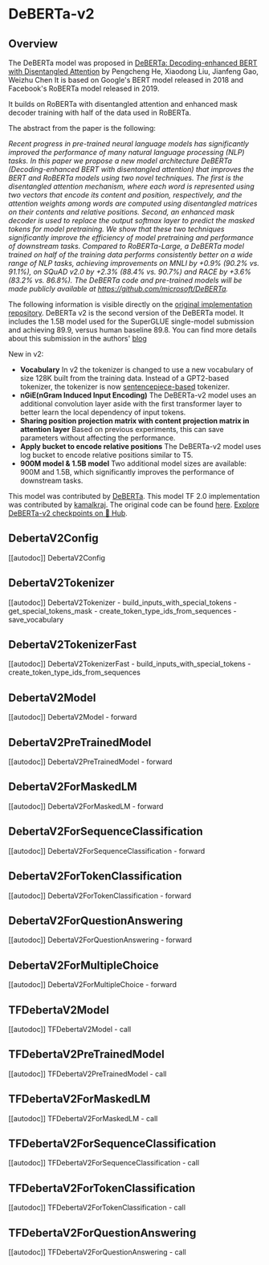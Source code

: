 <!--Copyright 2020 The HuggingFace Team. All rights reserved.

Licensed under the Apache License, Version 2.0 (the "License"); you may not use this file except in compliance with
the License. You may obtain a copy of the License at

http://www.apache.org/licenses/LICENSE-2.0

Unless required by applicable law or agreed to in writing, software distributed under the License is distributed on
an "AS IS" BASIS, WITHOUT WARRANTIES OR CONDITIONS OF ANY KIND, either express or implied. See the License for the
specific language governing permissions and limitations under the License.
-->

# DeBERTa-v2

## Overview

The DeBERTa model was proposed in [DeBERTa: Decoding-enhanced BERT with Disentangled Attention](https://arxiv.org/abs/2006.03654) by Pengcheng He, Xiaodong Liu, Jianfeng Gao, Weizhu Chen It is based on Google's
BERT model released in 2018 and Facebook's RoBERTa model released in 2019.

It builds on RoBERTa with disentangled attention and enhanced mask decoder training with half of the data used in
RoBERTa.

The abstract from the paper is the following:

*Recent progress in pre-trained neural language models has significantly improved the performance of many natural
language processing (NLP) tasks. In this paper we propose a new model architecture DeBERTa (Decoding-enhanced BERT with
disentangled attention) that improves the BERT and RoBERTa models using two novel techniques. The first is the
disentangled attention mechanism, where each word is represented using two vectors that encode its content and
position, respectively, and the attention weights among words are computed using disentangled matrices on their
contents and relative positions. Second, an enhanced mask decoder is used to replace the output softmax layer to
predict the masked tokens for model pretraining. We show that these two techniques significantly improve the efficiency
of model pretraining and performance of downstream tasks. Compared to RoBERTa-Large, a DeBERTa model trained on half of
the training data performs consistently better on a wide range of NLP tasks, achieving improvements on MNLI by +0.9%
(90.2% vs. 91.1%), on SQuAD v2.0 by +2.3% (88.4% vs. 90.7%) and RACE by +3.6% (83.2% vs. 86.8%). The DeBERTa code and
pre-trained models will be made publicly available at https://github.com/microsoft/DeBERTa.*


The following information is visible directly on the [original implementation
repository](https://github.com/microsoft/DeBERTa). DeBERTa v2 is the second version of the DeBERTa model. It includes
the 1.5B model used for the SuperGLUE single-model submission and achieving 89.9, versus human baseline 89.8. You can
find more details about this submission in the authors'
[blog](https://www.microsoft.com/en-us/research/blog/microsoft-deberta-surpasses-human-performance-on-the-superglue-benchmark/)

New in v2:

- **Vocabulary** In v2 the tokenizer is changed to use a new vocabulary of size 128K built from the training data.
  Instead of a GPT2-based tokenizer, the tokenizer is now
  [sentencepiece-based](https://github.com/google/sentencepiece) tokenizer.
- **nGiE(nGram Induced Input Encoding)** The DeBERTa-v2 model uses an additional convolution layer aside with the first
  transformer layer to better learn the local dependency of input tokens.
- **Sharing position projection matrix with content projection matrix in attention layer** Based on previous
  experiments, this can save parameters without affecting the performance.
- **Apply bucket to encode relative positions** The DeBERTa-v2 model uses log bucket to encode relative positions
  similar to T5.
- **900M model & 1.5B model** Two additional model sizes are available: 900M and 1.5B, which significantly improves the
  performance of downstream tasks.

This model was contributed by [DeBERTa](https://huggingface.co/DeBERTa). This model TF 2.0 implementation was
contributed by [kamalkraj](https://huggingface.co/kamalkraj). The original code can be found [here](https://github.com/microsoft/DeBERTa).
[Explore DeBERTa-v2 checkpoints on 🤗 Hub](https://huggingface.co/models?sort=downloads&search=DeBERTa-v2).

## DebertaV2Config

[[autodoc]] DebertaV2Config

## DebertaV2Tokenizer

[[autodoc]] DebertaV2Tokenizer
    - build_inputs_with_special_tokens
    - get_special_tokens_mask
    - create_token_type_ids_from_sequences
    - save_vocabulary

## DebertaV2TokenizerFast

[[autodoc]] DebertaV2TokenizerFast
    - build_inputs_with_special_tokens
    - create_token_type_ids_from_sequences

## DebertaV2Model

[[autodoc]] DebertaV2Model
    - forward

## DebertaV2PreTrainedModel

[[autodoc]] DebertaV2PreTrainedModel
    - forward

## DebertaV2ForMaskedLM

[[autodoc]] DebertaV2ForMaskedLM
    - forward

## DebertaV2ForSequenceClassification

[[autodoc]] DebertaV2ForSequenceClassification
    - forward

## DebertaV2ForTokenClassification

[[autodoc]] DebertaV2ForTokenClassification
    - forward

## DebertaV2ForQuestionAnswering

[[autodoc]] DebertaV2ForQuestionAnswering
    - forward

## DebertaV2ForMultipleChoice

[[autodoc]] DebertaV2ForMultipleChoice
    - forward

## TFDebertaV2Model

[[autodoc]] TFDebertaV2Model
    - call

## TFDebertaV2PreTrainedModel

[[autodoc]] TFDebertaV2PreTrainedModel
    - call

## TFDebertaV2ForMaskedLM

[[autodoc]] TFDebertaV2ForMaskedLM
    - call

## TFDebertaV2ForSequenceClassification

[[autodoc]] TFDebertaV2ForSequenceClassification
    - call

## TFDebertaV2ForTokenClassification

[[autodoc]] TFDebertaV2ForTokenClassification
    - call

## TFDebertaV2ForQuestionAnswering

[[autodoc]] TFDebertaV2ForQuestionAnswering
    - call
